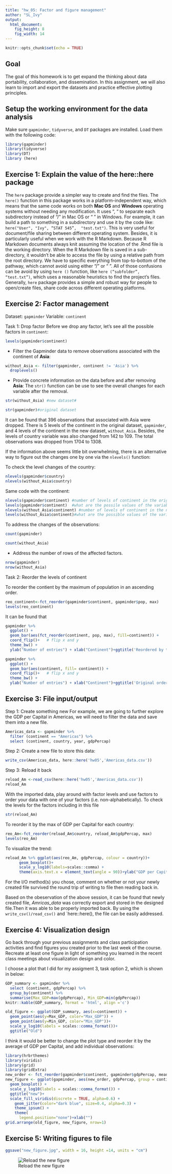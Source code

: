 ```yaml
---
title: "hw_05: Factor and figure management"
author: "SL_Ivy"
output: 
  html_document: 
    fig_height: 8
    fig_width: 14
---
```


```r
knitr::opts_chunk$set(echo = TRUE)
```

## Goal

The goal of this homework is to get expand the thinking about data portability, collaboration, and dissemination. In this assignment, we will also learn to import and export the datasets and practice effective plotting principles.

## Setup the working environment for the data analysis
Make sure `gapminder`, `tidyverse`, and `DT` packages are installed.
Load them with the following code:
```r
library(gapminder)
library(tidyverse)
library(DT)
library (here)
```


## Exercise 1: Explain the value of the here::here package
The `here` package provide a simpler way to create and find the files. The `here()` function in this package works in a platform-independent way, which means that the same code works on both __Mac OS__  and __Windows__ operating systems without needing any modification. It uses “, “ to separate each subdirectory instead of “/” in Mac OS  or “\ ” in Windows. For example, it can build a path to something in a subdirectory and use it by the code like: `here("User", "Ivy", “STAT 545”,  "test.txt")`. This is very useful for document/file sharing between different operating system. 
Besides,  it is particularly useful when we work with the R Markdown. Because R Markdown documents always knit assuming the location of the .Rmd file is the working directory. When the R Markdown file is saved in a sub-directory, it wouldn’t be able to access the file by using a relative path from the root directory. We have to specific everything from top-to-bottom of the pathway, which cannot avoid using either “/” or “\ ”. 
All of those confusions can be avoid by using `here ()` function, like `here (“subfolder”, “test.txt”)`, which uses a reasonable heuristics to find the project's files. 
Generally, `here` package provides a simple and robust way for people to open/create files, share code across different operating platforms.


## Exercise 2: Factor management
Dataset: `gapminder`
Variable: `continent`

Task 1: Drop factor
Before we drop any factor, let's see all the possible factors in `continent`:
```r
levels(gapminder$continent)
```

* Filter the Gapminder data to remove observations associated with the continent of  __Asia__:
```r
without_Asia <- filter(gapminder, continent != 'Asia') %>% 
  droplevels()
```
* Provide concrete information on the data before and after removing __Asia__: 
The `str()` function can be use to see the overall changes for each variable after the removal.
```r
str(without_Asia) #new dataset#
```

```r
str(gapminder)#original dataset
```
It can be found that 396 observations that associated with Asia were dropped.
There is 5 levels of the continent in the original dataset, `gapminder`, and 4 levels of the continent in the new dataset, `without_Asia`.
Besides, the levels of country variable was also changed from 142 to 109.
The total observations was dropped from 1704 to 1308.

If the information above seems little bit overwhelming, there is an alternative way to figure out the changes one by one via the `nlevels()` function:

To check the level changes of the country:
```r
nlevels(gapminder$country)
nlevels(without_Asia$country)
```

Same code with the continent:

```r
nlevels(gapminder$continent) #number of levels of continent in the origianl dataset
levels(gapminder$continent)  #what are the possile values of the variable
nlevels(without_Asia$continent) #number of levels of continent in the new dataset
levels(without_Asia$continent)#what are the possible values of the variable
```
To address the changes of the observations:
```r
count(gapminder)
```
```r
count(without_Asia)
```

* Address the number of rows of the affected factors.
```r
nrow(gapminder)
nrow(without_Asia)

```
Task 2: Reorder the levels of continent

To reorder the contient by the maximum of population in an ascending order. 
```r
reo_continent<-fct_reorder(gapminder$continent, gapminder$pop, max)
levels(reo_continent)
```
It can be found that

```r
gapminder %>%
  ggplot() +
  geom_bar(aes(fct_reorder(continent, pop, max), fill=continent)) +
  coord_flip()+   # flip x and y
  theme_bw() +
  ylab("Number of entries") + xlab("Continent")+ggtitle('Reordered by the max pop')
```
```r
gapminder %>%
  ggplot() +
  geom_bar(aes(continent, fill= continent)) +
  coord_flip()+   # flip x and y
  theme_bw() +
  ylab("Number of entries") + xlab("Continent")+ggtitle('Original order')

```


## Exercise 3: File input/output
Step 1: Create something new
For example, we are going to further explore the GDP per Capital in Americas, we will need to filter the data and save them into a new file.
```r
Americas_data <- gapminder %>%
  filter (continent == "Americas") %>%
  select (continent, country, year, gdpPercap)
```
Step 2: Create a new file to store this data:
```r
write_csv(Americas_data, here::here('hw05','Americas_data.csv'))
```
Step 3: Reload it back
```r
reload_Am <-read_csv(here::here('hw05','Americas_data.csv'))
reload_Am
```

With the imported data, play around with factor levels and use factors to order your data with one of your factors (i.e. non-alphabetically). 
To check the levels for the factors including in this file
```r
str(reload_Am)
```
To reorder it by the max of GDP per Capital for each country:
```r
reo_Am<-fct_reorder(reload_Am$country, reload_Am$gdpPercap, max)
levels(reo_Am)

```

To visualize the trend:
```r
reload_Am %>% ggplot(aes(reo_Am, gdpPercap, colour = country))+
      geom_boxplot()+
      scale_y_log10(labels=scales::comma) +
      theme(axis.text.x = element_text(angle = 90))+ylab("GDP per Capital") + xlab("Countries in Americas")
```


For the I/O method(s) you chose, comment on whether or not your newly created file survived the round trip of writing to file then reading back in.

Based on the obeservation of the above session, it can be found that newly created file, *Amricas_data* was correctly export and stored in the designed file.Then it was able to be properly imported back. By using the `write_csv()/read_csv()` and `here::here(), the file can be easily addressed.

## Exercise 4: Visualization design
Go back through your previous assignments and class participation activities and find figures you created prior to the last week of the course. Recreate at least one figure in light of something you learned in the recent class meetings about visualization design and color.

I choose a plot that I did for my assigment 3, task option 2, which is shown in below:
```r
GDP_summary <- gapminder %>%
  select (continent, gdpPercap) %>%
  group_by(continent) %>%
  summarise(Max_GDP=max(gdpPercap), Min_GDP=min(gdpPercap))
knitr::kable(GDP_summary, format = 'html', align ='c')

old_figure <- ggplot(GDP_summary, aes(x=continent)) + 
  geom_point(aes(y=Max_GDP, color="Max_GDP")) + 
  geom_point(aes(y=Min_GDP, color="Min_GDP"))+
  scale_y_log10(labels = scales::comma_format())+
  ggtitle("Old")

```

I think it would be better to change the plot type and reorder it by the average of GDP per Capital, and add individual observations:
```r
library(hrbrthemes)
library(viridis)
library(grid)
library(gridExtra)
new_order <- fct_reorder(gapminder$continent, gapminder$gdpPercap, mean)
new_figure <- ggplot(gapminder, aes(new_order, gdpPercap, group = continent, colour = continent)) +
  geom_boxplot() +
  scale_y_log10(labels = scales::comma_format()) +
  ggtitle("new")+
  scale_fill_viridis(discrete = TRUE, alpha=0.6) +
    geom_jitter(color="dark blue", size=0.4, alpha=0.3) +
    theme_ipsum() +
    theme(
      legend.position="none")+xlab("") 
grid.arrange(old_figure, new_figure, nrow=1)
```

## Exercise 5: Writing figures to file

```r
ggsave("new_figure.jpg", width = 16, height =14, units = "cm")
```

![Reload the new figure](new_figure.jpg)